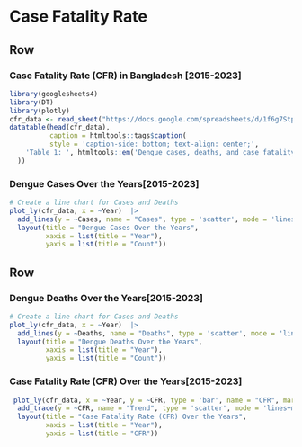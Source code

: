 Case Fatality Rate {data-navmenu="Comparisons"}
===================================================================

Row
-------------------------------------------------------------------

### Case Fatality Rate (CFR) in Bangladesh [2015-2023]

```{r}
library(googlesheets4)
library(DT)
library(plotly)
cfr_data <- read_sheet("https://docs.google.com/spreadsheets/d/1f6g7Stprc5moCTQePEYRwbqT5xWDDYZodG4T-HDBSIc/edit?usp=sharing")
datatable(head(cfr_data), 
          caption = htmltools::tags$caption(
          style = 'caption-side: bottom; text-align: center;',
    'Table 1: ', htmltools::em('Dengue cases, deaths, and case fatality rate in Bangladesh')
  ))
```


### Dengue Cases Over the Years[2015-2023]

```{r}
# Create a line chart for Cases and Deaths
plot_ly(cfr_data, x = ~Year)  |> 
  add_lines(y = ~Cases, name = "Cases", type = 'scatter', mode = 'lines+markers', line = list(color = 'blue')) |> 
  layout(title = "Dengue Cases Over the Years",
         xaxis = list(title = "Year"),
         yaxis = list(title = "Count"))
```
Row
-------------------------------------------------------------------


### Dengue Deaths Over the Years[2015-2023]

```{r}
# Create a line chart for Cases and Deaths
plot_ly(cfr_data, x = ~Year)  |> 
  add_lines(y = ~Deaths, name = "Deaths", type = 'scatter', mode = 'lines+markers', line = list(color = '#B4161B')) |> 
  layout(title = "Dengue Deaths Over the Years",
         xaxis = list(title = "Year"),
         yaxis = list(title = "Count"))
```


### Case Fatality Rate (CFR) Over the Years[2015-2023]

```{r}
 plot_ly(cfr_data, x = ~Year, y = ~CFR, type = 'bar', name = "CFR", marker = list(color = '#758283'))  |> 
  add_trace(y = ~CFR, name = "Trend", type = 'scatter', mode = 'lines+markers', line = list(color = '#B9345A')) |> 
  layout(title = "Case Fatality Rate (CFR) Over the Years",
         xaxis = list(title = "Year"),
         yaxis = list(title = "CFR"))
```


